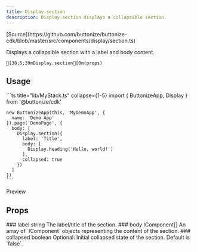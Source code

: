 ```yaml
---
title: Display.section
description: Display.section displays a collapsible section.
---
```



<FrameworkSelect>
	<FrameworkContent>
		<Fragment slot="cdk">
			[Source](https://github.com/buttonize/buttonize-cdk/blob/master/src/components/display/section.ts)
		</Fragment>
	</FrameworkContent>
</FrameworkSelect>

Displays a collapsible section with a label and body content.

```ansi frame="none"
[38;5;39mDisplay.section[0m(props)
```

## Usage

<FrameworkContent>
   <Fragment slot="cdk">
    ```ts title="lib/MyStack.ts" collapse={1-5}
    import { ButtonizeApp, Display } from '@buttonize/cdk'

    new ButtonizeApp(this, 'MyDemoApp', {
      name: 'Demo App'
    }).page('DemoPage', {
      body: [
        Display.section({
          label: 'Title',
          body: [
            Display.heading('Hello, world!')
          ],
          collapsed: true
        })
      ]
    })
    ```

   </Fragment>
</FrameworkContent>
Preview
<ComponentDemo
  components={[
    {
      typeName: 'display.section',
      props: {
      label: 'Section Title',
      body: [
        {
          typeName: 'display.heading',
          props: {
            label: 'Hello, world!'
          }
        }
      ],
        collapsed: true,
      }
    }
  ]}
/>

## Props

<FrameworkContent>
	<Fragment slot="cdk">
		<PropDescription>
			<Fragment slot="title">### label</Fragment>
			<PropMarker slot="markers" type="required" />
			<Fragment slot="type">string</Fragment>
			<Fragment slot="description">The label/title of the section.</Fragment>
		</PropDescription>
		<PropDescription>
			<Fragment slot="title">### body</Fragment>
			<PropMarker slot="markers" type="required" />
			<Fragment slot="type">IComponent[]</Fragment>
			<Fragment slot="description">
				An array of `IComponent` objects representing the content of the
				section.
			</Fragment>
		</PropDescription>
		<PropDescription>
			<Fragment slot="title">### collapsed</Fragment>
			<PropMarker slot="markers" type="optional" />
			<Fragment slot="type">boolean</Fragment>
			<Fragment slot="description">
				Optional: Initial collapsed state of the section. Default is `false`.
			</Fragment>
		</PropDescription>
	</Fragment>
</FrameworkContent>
